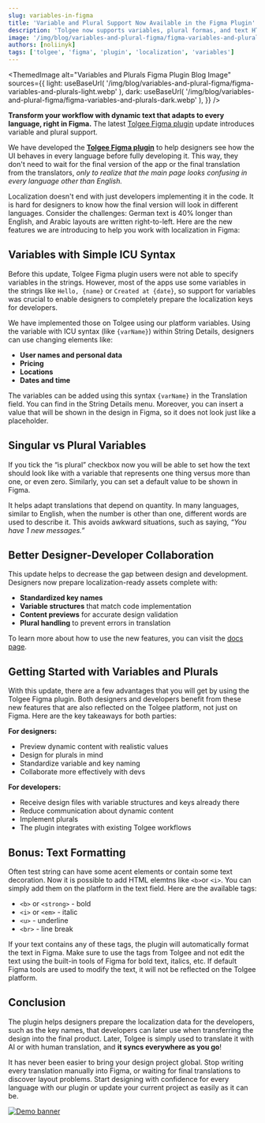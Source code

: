 ```yaml
---
slug: variables-in-figma
title: 'Variable and Plural Support Now Available in the Figma Plugin'
description: 'Tolgee now supports variables, plural formas, and text HTML tags in the Figma plugin'
image: '/img/blog/variables-and-plural-figma/figma-variables-and-plurals-light.webp'
authors: [noliinyk]
tags: ['tolgee', 'figma', 'plugin', 'localization', 'variables']
---
```



<ThemedImage
  alt="Variables and Plurals Figma Plugin Blog Image"
  sources={{
    light: useBaseUrl(
      '/img/blog/variables-and-plural-figma/figma-variables-and-plurals-light.webp'
    ),
    dark: useBaseUrl(
      '/img/blog/variables-and-plural-figma/figma-variables-and-plurals-dark.webp'
    ),
  }}
/>

**Transform your workflow with dynamic text that adapts to every language, right in Figma.** The latest [Tolgee Figma plugin](https://tolgee.io/apps-integrations/figma-plugin) update introduces variable and plural support.

<!--truncate-->

We have developed the [**Tolgee Figma plugin**](https://tolgee.io/apps-integrations/figma-plugin) to help designers see how the UI behaves in every language before fully developing it. This way, they don't need to wait for the final version of the app or the final translation from the translators, *only to realize that the main page looks confusing in every language other than English.*

Localization doesn't end with just developers implementing it in the code. It is hard for designers to know how the final version will look in different languages. Consider the challenges: German text is 40% longer than English, and Arabic layouts are written right-to-left. Here are the new features we are introducing to help you work with localization in Figma:

## Variables with Simple ICU Syntax

Before this update, Tolgee Figma plugin users were not able to specify variables in the strings. However, most of the apps use some variables in the strings like `Hello, {name}` or `Created at {date}`, so support for variables was crucial to enable designers to completely prepare the localization keys for developers.

We have implemented those on Tolgee using our platform variables. Using the variable with ICU syntax (like  `{varName}`) within String Details, designers can use changing elements like:

- **User names and personal data**
- **Pricing**
- **Locations**
- **Dates and time**

<ScreenshotWrapper src="/img/blog/variables-and-plural-figma/figma-variables.webp"
                   alt="Screenshot of the Tolgee Variables Window for the Figma Plugin" />

The variables can be added using this syntax `{varName}` in the Translation field. You can find in the String Details menu. Moreover, you can insert a value that will be shown in the design in Figma, so it does not look just like a placeholder.

## Singular vs Plural Variables

If you tick the “is plural” checkbox now you will be able to set how the text should look like with a variable that represents one thing versus more than one, or even zero. Similarly, you can set a default value to be shown in Figma.

<ScreenshotWrapper src="/img/blog/variables-and-plural-figma/figma-plural.webp"
                   alt="Screenshot of the Tolgee Plurals Window for the Figma Plugin" />

It helps adapt translations that depend on quantity. In many languages, similar to English, when the number is other than one, different words are used to describe it. This avoids awkward situations, such as saying, *“You have 1 new messages.”* 

## Better Designer-Developer Collaboration

This update helps to decrease the gap between design and development. Designers now prepare localization-ready assets complete with:

- **Standardized key names**
- **Variable structures** that match code implementation
- **Content previews** for accurate design validation
- **Plural handling** to prevent errors in translation

To learn more about how to use the new features, you can visit the [docs page](https://docs.tolgee.io/platform/integrations/figma_plugin/formatting_text_and_variables).

## Getting Started with Variables and Plurals

With this update, there are a few advantages that you will get by using the Tolgee Figma plugin. Both designers and developers benefit from these new features that are also reflected on the Tolgee platform, not just on Figma. Here are the key takeaways for both parties:

**For designers:**

- Preview dynamic content with realistic values
- Design for plurals in mind
- Standardize variable and key naming
- Collaborate more effectively with devs

**For developers:**

- Receive design files with variable structures and keys already there
- Reduce communication about dynamic content
- Implement plurals
- The plugin integrates with existing Tolgee workflows

## Bonus: Text Formatting

Often test string can have some acent elements or contain some text decoration. Now it is possible to add HTML elemtns like `<b>`or `<i>`. You can simply add them on the platform in the text field. Here are the available tags:

- `<b>` or `<strong>` - bold
- `<i>` or `<em>` - italic
- `<u>` - underline
- `<br>` - line break

If your text contains any of these tags, the plugin will automatically format the text in Figma. Make sure to use the tags from Tolgee and not edit the text using the built-in tools of Figma for bold text, italics, etc. If default Figma tools are used to modify the text, it will not be reflected on the Tolgee platform.

## Conclusion

The plugin helps designers prepare the localization data for the developers, such as the key names, that developers can later use when transferring the design into the final product. Later, Tolgee is simply used to translate it with AI or with human translation, and **it syncs everywhere as you go**!

It has never been easier to bring your design project global. Stop writing every translation manually into Figma, or waiting for final translations to discover layout problems. Start designing with confidence for every language with our plugin or update your current project as easily as it can be.

[![Demo banner](/img/blog/blog-banners/banner-demo.webp)](https://calendly.com/tolgee/30min)